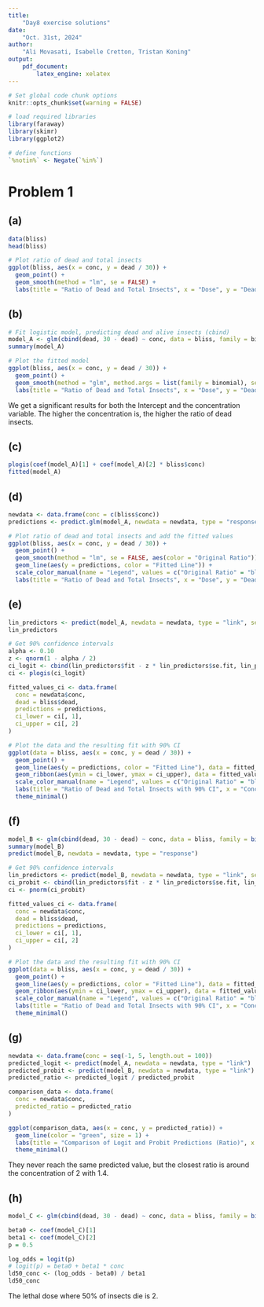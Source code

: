 ```yaml
---
title:  
    "Day8 exercise solutions"
date: 
    "Oct. 31st, 2024"
author:  
    "Ali Movasati, Isabelle Cretton, Tristan Koning"  
output:  
    pdf_document:
        latex_engine: xelatex
---
```



```r

# Set global code chunk options
knitr::opts_chunk$set(warning = FALSE)

```


```r
# load required libraries
library(faraway)
library(skimr)
library(ggplot2)

# define functions
`%notin%` <- Negate(`%in%`)
```

# Problem 1

## (a)
```r
data(bliss)
head(bliss)

# Plot ratio of dead and total insects
ggplot(bliss, aes(x = conc, y = dead / 30)) +
  geom_point() +
  geom_smooth(method = "lm", se = FALSE) +
  labs(title = "Ratio of Dead and Total Insects", x = "Dose", y = "Dead / Total")
```

## (b)

```r
# Fit logistic model, predicting dead and alive insects (cbind)
model_A <- glm(cbind(dead, 30 - dead) ~ conc, data = bliss, family = binomial)
summary(model_A)

# Plot the fitted model
ggplot(bliss, aes(x = conc, y = dead / 30)) +
  geom_point() +
  geom_smooth(method = "glm", method.args = list(family = binomial), se = FALSE) +
  labs(title = "Ratio of Dead and Total Insects", x = "Dose", y = "Dead / Total")
```

We get a significant results for both the Intercept and the concentration variable. The higher the concentration is, the higher the ratio of dead insects.

## (c)

```r
plogis(coef(model_A)[1] + coef(model_A)[2] * bliss$conc)
fitted(model_A)
```

## (d)

```r
newdata <- data.frame(conc = c(bliss$conc))
predictions <- predict.glm(model_A, newdata = newdata, type = "response")

# Plot ratio of dead and total insects and add the fitted values
ggplot(bliss, aes(x = conc, y = dead / 30)) +
  geom_point() +
  geom_smooth(method = "lm", se = FALSE, aes(color = "Original Ratio")) +
  geom_line(aes(y = predictions, color = "Fitted Line")) +
  scale_color_manual(name = "Legend", values = c("Original Ratio" = "blue", "Fitted Line" = "black")) +
  labs(title = "Ratio of Dead and Total Insects", x = "Dose", y = "Dead / Total")
```

## (e)

```r
lin_predictors <- predict(model_A, newdata = newdata, type = "link", se.fit = TRUE)
lin_predictors

# Get 90% confidence intervals
alpha <- 0.10
z <- qnorm(1 - alpha / 2)
ci_logit <- cbind(lin_predictors$fit - z * lin_predictors$se.fit, lin_predictors$fit + z * lin_predictors$se.fit)
ci <- plogis(ci_logit)

fitted_values_ci <- data.frame(
  conc = newdata$conc,
  dead = bliss$dead,
  predictions = predictions,
  ci_lower = ci[, 1],
  ci_upper = ci[, 2]
)

# Plot the data and the resulting fit with 90% CI
ggplot(data = bliss, aes(x = conc, y = dead / 30)) +
  geom_point() +
  geom_line(aes(y = predictions, color = "Fitted Line"), data = fitted_values_ci, size = 1) +
  geom_ribbon(aes(ymin = ci_lower, ymax = ci_upper), data = fitted_values_ci, alpha = 0.2, fill = "blue") +
  scale_color_manual(name = "Legend", values = c("Original Ratio" = "blue", "Fitted Line" = "black")) +
  labs(title = "Ratio of Dead and Total Insects with 90% CI", x = "Concentration", y = "Dead / Total") +
  theme_minimal()
```

## (f)

```r
model_B <- glm(cbind(dead, 30 - dead) ~ conc, data = bliss, family = binomial(link = "probit"))
summary(model_B)
predict(model_B, newdata = newdata, type = "response")

# Get 90% confidence intervals
lin_predictors <- predict(model_B, newdata = newdata, type = "link", se.fit = TRUE)
ci_probit <- cbind(lin_predictors$fit - z * lin_predictors$se.fit, lin_predictors$fit + z * lin_predictors$se.fit)
ci <- pnorm(ci_probit)

fitted_values_ci <- data.frame(
  conc = newdata$conc,
  dead = bliss$dead,
  predictions = predictions,
  ci_lower = ci[, 1],
  ci_upper = ci[, 2]
)

# Plot the data and the resulting fit with 90% CI
ggplot(data = bliss, aes(x = conc, y = dead / 30)) +
  geom_point() +
  geom_line(aes(y = predictions, color = "Fitted Line"), data = fitted_values_ci, size = 1) +
  geom_ribbon(aes(ymin = ci_lower, ymax = ci_upper), data = fitted_values_ci, alpha = 0.2, fill = "blue") +
  scale_color_manual(name = "Legend", values = c("Original Ratio" = "blue", "Fitted Line" = "black")) +
  labs(title = "Ratio of Dead and Total Insects with 90% CI", x = "Concentration", y = "Dead / Total") +
  theme_minimal()
```

## (g)

```r
newdata <- data.frame(conc = seq(-1, 5, length.out = 100))
predicted_logit <- predict(model_A, newdata = newdata, type = "link")
predicted_probit <- predict(model_B, newdata = newdata, type = "link")
predicted_ratio <- predicted_logit / predicted_probit

comparison_data <- data.frame(
  conc = newdata$conc,
  predicted_ratio = predicted_ratio
)

ggplot(comparison_data, aes(x = conc, y = predicted_ratio)) +
  geom_line(color = "green", size = 1) +
  labs(title = "Comparison of Logit and Probit Predictions (Ratio)", x = "Concentration", y = "Ratio (Logit / Probit)") +
  theme_minimal()
```

They never reach the same predicted value, but the closest ratio is around the concentration of 2 with 1.4.

## (h)

```r
model_C <- glm(cbind(dead, 30 - dead) ~ conc, data = bliss, family = binomial(link = "logit"))

beta0 <- coef(model_C)[1]
beta1 <- coef(model_C)[2]
p = 0.5

log_odds = logit(p)
# logit(p) = beta0 + beta1 * conc
ld50_conc <- (log_odds - beta0) / beta1
ld50_conc
```

The lethal dose where 50% of insects die is 2.